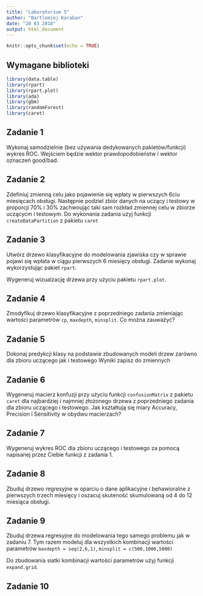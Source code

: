 ```yaml
---
title: "Laboratorium 5"
author: "Bartlomiej Karaban"
date: "20 03 2018"
output: html_document
---
```


```r
knitr::opts_chunk$set(echo = TRUE)
```

## Wymagane biblioteki

```r
library(data.table)
library(rpart)
library(rpart.plot)
library(ada)
library(gbm)
library(randomForest)
library(caret)
```



## Zadanie 1

Wykonaj samodzielnie (bez używania dedykowanych pakietów/funkcji) wykres ROC. Wejściem będzie wektor prawdopodobieństw i wektor oznaczeń good/bad.



## Zadanie 2

Zdefiniuj zmienną celu jako pojawienie się wpłaty w pierwszych 6ciu miesięcach obsługi. Następnie podziel zbiór danych
na uczący i testowy w proporcji 70% i 30% zachwoując taki sam rozkład zmiennej celu w zbiorze uczącycm i testowym. 
Do wykonania zadania użyj funkcji `createDataPartition` z pakietu `caret`

## Zadanie 3

Utwórz drzewo klasyfikacyjne do modelowania zjawiska czy w sprawie pojawi się wpłata w ciągu pierwszych 6 miesięcy obsługi. Zadanie wykonaj wykorzystując pakiet `rpart`.

Wygeneruj wizualzację drzewa przy użyciu pakietu `rpart.plot`.


## Zadanie 4

Zmodyfikuj drzewo klasyfikacyjne z poprzedniego zadania zmieniając wartości parametrów `cp`, `maxdepth`, `minsplit`. Co można zauważyć?

## Zadanie 5

Dokonaj predykcji klasy na podstawie zbudowanych modeli drzew zarówno dla zbioru uczącego jak i testowego
Wyniki zapisz do zmiennych

## Zadanie 6

Wygeneruj macierz konfuzji przy użyciu funkcji `confusionMatrix` z pakietu `caret` dla najbardziej i najmniej złożonego drzewa z poprzedniego zadania dla zbioru uczącego i testowego. Jak kształtują się miary Accuracy, Precision i Sensitivity w obydwu macierzach?

## Zadanie 7

Wygeneruj wykres ROC dla zbioru uczącego i testowego za pomocą napisanej przez Ciebie funkcji z zadania 1.

## Zadanie 8

Zbuduj drzewo regresyjne w oparciu o dane aplikacyjne i behawioralne z pierwszych trzech miesięcy i 
oszacuj skuteność skumulowaną od 4 do 12 miesiąca obsługi.

## Zadanie 9

Zbuduj drzewa regresyjne do modelowania tego samego problemu jak w zadaniu 7. Tym razem modeluj
dla wszystkich kombinacji wartości parametrów `maxdepth = seq(2,6,1)`, `minsplit = c(500,1000,5000)`

Do zbudowania siatki kombinacji wartości parametrów użyj funkcji `expand.grid`.

## Zadanie 10

